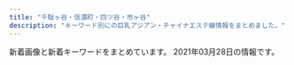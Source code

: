 ```yaml
---
title: "千駄ヶ谷・信濃町・四ツ谷・市ヶ谷"
description: "キーワード別にの巨乳アジアン・チャイナエステ嬢情報をまとめました。"
---
```


新着画像と新着キーワードをまとめています。
2021年03月28日の情報です。

<DmmAffiliateIns />
<KeywordTable
  shops={
    [
    {
        "keywords": {},
        "img_links": [
            "http://xn--vckg5a9gug.in.net/images/cg04.jpg",
            "http://xn--vckg5a9gug.in.net/images/cg06.jpg",
            "http://xn--vckg5a9gug.in.net/images/news.png",
            "http://xn--vckg5a9gug.in.net/images/cg05.jpg",
            "http://xn--vckg5a9gug.in.net/images/evetop.png",
            "http://xn--vckg5a9gug.in.net/images/cg07.jpg",
            "http://xn--vckg5a9gug.in.net/link/menlog.jpg",
            "http://xn--vckg5a9gug.in.net/images/top.png",
            "http://xn--vckg5a9gug.in.net/images/staff_s.png",
            "http://xn--vckg5a9gug.in.net/images/cg03.jpg"
        ],
        "url": "http://xn--vckg5a9gug.in.net/",
        "name": "Moon",
        "station": "\u9eb9\u753a\u99c51\u756a\u51fa\u53e3"
    },
    {
        "station": "\u56db\u8c37\u4e09\u4e01\u76ee\u99c52\u756a",
        "url": "https://tanpopo.tyo.cm/",
        "img_links": [
            "https://tanpopo.tyo.cm/photos/sites/43/2021/03/2021031408034074.jpg",
            "https://tanpopo.tyo.cm/images/service2.jpg",
            "https://tanpopo.tyo.cm/images/service4.jpg",
            "https://tanpopo.tyo.cm/images/mainimg.jpg",
            "https://tanpopo.tyo.cm/photos/sites/43/2021/03/202103260157281.jpg",
            "https://tanpopo.tyo.cm/photos/sites/43/2021/03/2021031408034196.jpg",
            "https://tanpopo.tyo.cm/photos/sites/43/2021/03/2021031408034382.jpg",
            "https://tanpopo.tyo.cm/images/service1.jpg",
            "https://tanpopo.tyo.cm/images/sp_img_teaser.jpg",
            "https://tanpopo.tyo.cm/photos/sites/43/2021/03/2021032601573011.jpg",
            "https://tanpopo.tyo.cm/images/service3.jpg",
            "https://tanpopo.tyo.cm/images/sp_mainimg.jpg",
            "https://tanpopo.tyo.cm/images/img_teaser.jpg",
            "https://tanpopo.tyo.cm/photos/sites/43/2021/03/2021032601572927.jpg",
            "https://tanpopo.tyo.cm/photos/sites/43/2021/03/2021031408034299.jpg",
            "https://tanpopo.tyo.cm/images/pagetop.png",
            "https://tanpopo.tyo.cm/photos/sites/43/2021/03/2021032601572729.jpg"
        ],
        "name": "\u305f\u3093\u307d\u307d",
        "keywords": {
            "D": 24,
            "85": 16,
            "C": 15,
            "86": 4,
            "84": 4
        }
    },
    {
        "station": "\u56db\u8c37\u4e09\u4e01\u76ee\u99c52\u756a",
        "url": "http://e-rosa.net/",
        "name": "ROSA",
        "keywords": {},
        "img_links": [
            "http://e-rosa.net/images/girl_top.png",
            "http://e-rosa.net/images/meyi2.jpg",
            "http://e-rosa.net/images/yuri.jpg",
            "http://e-rosa.net/images/tite-magazine.png",
            "http://e-rosa.net/images/girlx_top.png",
            "http://e-rosa.net/images/sejutu5.jpg",
            "http://e-rosa.net/images/sejutu2.jpg",
            "http://e-rosa.net/images/nei_03.png",
            "http://e-rosa.net/images/right_bottom.png",
            "http://e-rosa.net/images/rina0.jpg",
            "http://e-rosa.net/images/risa.jpg",
            "http://e-rosa.net/images/girl_01.png",
            "http://e-rosa.net/images/003.jpg",
            "http://e-rosa.net/images/yuyi.jpg",
            "http://e-rosa.net/images/sejutu6.jpg",
            "http://e-rosa.net/images/aya2.jpg",
            "http://e-rosa.net/images/nei_01.png",
            "http://e-rosa.net/images/g13.jpg",
            "http://e-rosa.net/images/005.jpg",
            "http://e-rosa.net/images/006.jpg",
            "http://e-rosa.net/images/sejutu1.jpg",
            "http://e-rosa.net/images/te1.jpg",
            "http://e-rosa.net/images/pagetop.png",
            "http://e-rosa.net/images/rimi.jpg",
            "http://e-rosa.net/images/gg1.png",
            "http://e-rosa.net/images/rina2.jpg",
            "http://e-rosa.net/images/access3.jpg",
            "http://e-rosa.net/images/te3.jpg",
            "http://e-rosa.net/images/girl_03.png",
            "http://e-rosa.net/images/k1.jpg",
            "http://e-rosa.net/images/ddd.jpg",
            "http://e-rosa.net/images/g1.jpg",
            "http://e-rosa.net/images/right_top.png",
            "http://e-rosa.net/images/yuyu.jpg",
            "http://e-rosa.net/images/aya1.jpg",
            "http://e-rosa.net/images/rina1.jpg",
            "http://e-rosa.net/images/yuna.jpg",
            "http://e-rosa.net/images/tite-link.png",
            "http://e-rosa.net/images/ha.jpg",
            "http://e-rosa.net/images/news_top.jpg",
            "http://e-rosa.net/images/001.jpg",
            "http://e-rosa.net/images/mimi.jpg",
            "http://e-rosa.net/images/news_bottom.jpg",
            "http://e-rosa.net/images/tite-staff.png",
            "http://e-rosa.net/images/te2.jpg",
            "http://e-rosa.net/images/haruka.jpg",
            "http://e-rosa.net/images/ayaka.jpg",
            "http://e-rosa.net/images/mio.jpg",
            "http://e-rosa.net/images/noimage.jpg",
            "http://e-rosa.net/images/meyi1.jpg",
            "http://e-rosa.net/images/002.jpg",
            "http://e-rosa.net/images/009.jpg",
            "http://e-rosa.net/images/misa1.jpg",
            "http://e-rosa.net/images/grande.jpg",
            "http://e-rosa.net/images/004.jpg"
        ]
    },
    {
        "url": "http://bimajo.ies.fun/",
        "img_links": [],
        "keywords": {},
        "station": "\u56db\u8c37\u4e09\u4e01\u76ee\u99c52\u756a\u51fa\u53e3",
        "name": "\u7652\u3057\u306e\u5c4b"
    },
    {
        "keywords": {},
        "img_links": [],
        "url": "https://juno-esthe.tokyo/",
        "station": "\u56db\u30c4\u8c37\u99c52\u756a\u53e3",
        "name": "\u30c6\u30a3\u30e9\u30df\u30b9"
    },
    {
        "name": "\u767e\u5408",
        "img_links": [
            "http://lakulaku.info/swf/baner.jpg",
            "http://lakulaku.info/img/5-5.jpg",
            "http://lakulaku.info/images/staff/yumi.jpg",
            "http://lakulaku.info/images/staff/rina.jpg",
            "http://lakulaku.info/images/staff/nena.jpg",
            "http://lakulaku.info/images/staff/5-3.jpg",
            "http://lakulaku.info/img/s06.jpg",
            "http://lakulaku.info/img/5-3.jpg",
            "http://lakulaku.info/images/staff/momo.jpg",
            "http://lakulaku.info/images/staff/s06.jpg",
            "http://lakulaku.info/images/staff/mari.jpg",
            "http://lakulaku.info/images/staff/5-5.jpg",
            "http://lakulaku.info/img/5-2.jpg",
            "http://lakulaku.info/img/rina.jpg",
            "http://lakulaku.info/images/staff/5-1.jpg",
            "http://lakulaku.info/img/5-1.jpg",
            "http://lakulaku.info/images/newtit.png",
            "http://lakulaku.info/images/staff/ai-a.jpg",
            "http://lakulaku.info/img/5-4.jpg",
            "http://lakulaku.info/images/staff/5-2.jpg",
            "http://lakulaku.info/images/staff/sizuka.jpg",
            "http://lakulaku.info/images/staff/ai.jpg",
            "http://lakulaku.info/images/mobile.png",
            "http://lakulaku.info/images/top.jpg",
            "http://lakulaku.info/images/staff/5-4.jpg",
            "http://lakulaku.info/images/titestaff.png"
        ],
        "station": "\u56db\u8c37\u4e09\u4e01\u76ee\u99c52\u756a",
        "url": "http://lakulaku.info/",
        "keywords": {}
    },
    {
        "station": "\u56db\u8c37\u4e09\u4e01\u76ee\u99c52\u756a\u51fa\u53e3",
        "img_links": [
            "http://aqua.jpn.cm/photos/sites/16/2021/03/2021031006535594.jpg",
            "http://aqua.jpn.cm/images/s_staff.png",
            "http://aqua.jpn.cm/images/room1.jpg",
            "http://aqua.jpn.cm/images/s_news.jpg",
            "http://aqua.jpn.cm/photos/sites/16/2021/03/2021030106235633.jpg",
            "http://aqua.jpn.cm/photos/sites/16/2020/09/2020091507031094.jpg",
            "http://aqua.jpn.cm/photos/sites/16/2021/03/2021032308500758.jpg",
            "http://aqua.jpn.cm/images/line.jpg",
            "http://aqua.jpn.cm/photos/sites/16/2019/03/2019031107062221.jpg",
            "http://aqua.jpn.cm/photos/sites/16/2019/02/2019020108033676.jpg",
            "http://aqua.jpn.cm/images/s_pick.png",
            "http://aqua.jpn.cm/images/mobile.jpg",
            "http://aqua.jpn.cm/images/room5.jpg",
            "http://aqua.jpn.cm/photos/sites/16/2020/10/2020100906522289.jpg",
            "http://aqua.jpn.cm/images/3.jpg",
            "http://aqua.jpn.cm/photos/sites/16/2020/04/2020040301184076.jpg",
            "http://aqua.jpn.cm/images/top.png",
            "http://aqua.jpn.cm/photos/sites/16/2018/01/2018011007032034.jpg",
            "http://aqua.jpn.cm/images/1.jpg",
            "http://aqua.jpn.cm/images/room3.jpg",
            "http://aqua.jpn.cm/photos/sites/16/2021/03/2021032308500056.jpg",
            "http://aqua.jpn.cm/photos/sites/16/2018/05/2018052105590585.jpg",
            "http://aqua.jpn.cm/photos/sites/16/2020/12/2020120208263886.jpg",
            "http://aqua.jpn.cm/photos/sites/16/2020/10/2020100508293240.jpg",
            "http://aqua.jpn.cm/images/room2.jpg",
            "http://aqua.jpn.cm/photos/sites/16/2020/03/2020030507254950.jpg",
            "http://aqua.jpn.cm/photos/sites/16/2018/01/2018011007031662.jpg",
            "http://aqua.jpn.cm/photos/sites/16/2018/01/2018011007031899.jpg",
            "http://aqua.jpn.cm/images/2.jpg",
            "http://aqua.jpn.cm/photos/sites/16/2021/01/2021011401054262.jpg",
            "http://aqua.jpn.cm/images/room4.jpg",
            "http://aqua.jpn.cm/photos/sites/16/2018/01/2018013112184869.jpg"
        ],
        "url": "http://aqua.jpn.cm/",
        "keywords": {
            "84": 18,
            "86": 126,
            "87": 18,
            "82": 18,
            "85": 108,
            "C": 54,
            "D": 252,
            "83": 18
        },
        "name": "\u5149\u540d"
    },
    {
        "name": "\u30aa\u30fc\u30ed\u30e9",
        "url": "http://l-rlx.com/",
        "keywords": {},
        "station": "\u56db\u8c37\u4e09\u4e01\u76ee\u99c52\u756a\u53e3",
        "img_links": [
            "http://l-rlx.com/images/index_12.jpg",
            "http://l-rlx.com/images/index_17.jpg",
            "http://l-rlx.com/images/index_04.jpg",
            "http://l-rlx.com/images/index_20.jpg",
            "http://l-rlx.com/images/03.jpg",
            "http://l-rlx.com/images/rec.jpg",
            "http://l-rlx.com/images/info.jpg",
            "http://l-rlx.com/images/index_03.jpg",
            "http://l-rlx.com/girl/08.jpg",
            "http://l-rlx.com/images/index_05.jpg",
            "http://l-rlx.com/images/index_02.jpg",
            "http://l-rlx.com/images/index_01.jpg",
            "http://l-rlx.com/girl/04.jpg",
            "http://l-rlx.com/images/staff_09.jpg",
            "http://l-rlx.com/images/info_09.jpg",
            "http://l-rlx.com/girl/01.jpg",
            "http://l-rlx.com/images/rec_09.jpg",
            "http://l-rlx.com/girl/00.jpg",
            "http://l-rlx.com/girl/05.jpg",
            "http://l-rlx.com/images/index_07.jpg",
            "http://l-rlx.com/girl/02.jpg",
            "http://l-rlx.com/images/02.jpg",
            "http://l-rlx.com/images/index_14.jpg",
            "http://l-rlx.com/images/index_06.jpg",
            "http://l-rlx.com/images/01.jpg",
            "http://l-rlx.com/images/sub_09.jpg",
            "http://l-rlx.com/girl/03.jpg",
            "http://l-rlx.com/images/index_21.jpg",
            "http://l-rlx.com/images/index_16.jpg"
        ]
    },
    {
        "url": "http://e-yotsuya.net/",
        "img_links": [
            "http://e-yotsuya.net/images/news-tit1.jpg",
            "http://e-yotsuya.net/images/g1.jpg",
            "http://e-yotsuya.net/images/news-tit.png",
            "http://e-yotsuya.net/images/g3.jpg",
            "http://e-yotsuya.net/images/tite-staff1.jpg",
            "http://e-yotsuya.net/images/g8.jpg",
            "http://e-yotsuya.net/images/g6.jpg",
            "http://e-yotsuya.net/images/tite-staff.jpg",
            "http://e-yotsuya.net/images/room.jpg",
            "http://e-yotsuya.net/images/baner2.jpg",
            "http://e-yotsuya.net/images/g9.jpg",
            "http://e-yotsuya.net/images/mobile.png",
            "http://e-yotsuya.net/images/baner.jpg",
            "http://e-yotsuya.net/images/g7.jpg",
            "http://e-yotsuya.net/images/g4.jpg",
            "http://e-yotsuya.net/images/top2.png",
            "http://e-yotsuya.net/images/g5.jpg",
            "http://e-yotsuya.net/images/top.jpg",
            "http://e-yotsuya.net/images/g2.jpg"
        ],
        "keywords": {
            "C": 14
        },
        "name": "\u30b9\u30de\u30a4\u30eb",
        "station": "JR\u56db\u30c4\u8c37\u99c5\u8d64\u5742\u53e3"
    },
    {
        "name": "1819\uff5e\u7d46",
        "station": "\u56db\u8c37\u4e09\u4e01\u76ee\u99c53\u756a\u51fa\u53e3",
        "keywords": {
            "86": 2,
            "D": 5,
            "84": 2,
            "C": 12,
            "85": 4
        },
        "url": "http://1819-kizuna.work/",
        "img_links": [
            "http://1819-kizuna.work/img/s30.jpg",
            "http://1819-kizuna.work/i/img/r2.jpg",
            "http://1819-kizuna.work/img/s24.jpg",
            "http://1819-kizuna.work/i/img/st24.jpg",
            "http://1819-kizuna.work/img/s25.jpg",
            "http://1819-kizuna.work/img/1F33C.png",
            "http://1819-kizuna.work/i/img/st31.jpg",
            "http://1819-kizuna.work/i/img/st031.jpg",
            "http://1819-kizuna.work/i/img/r4.jpg",
            "http://1819-kizuna.work/img/botton.jpg",
            "http://1819-kizuna.work/img/st030.jpg",
            "http://1819-kizuna.work/i/img/s3.jpg",
            "http://1819-kizuna.work/i/img/r3.jpg",
            "http://1819-kizuna.work/img/bottom.jpg",
            "http://1819-kizuna.work/img/st031.jpg",
            "http://1819-kizuna.work/img/1F60A.png",
            "http://1819-kizuna.work/i/img/st024.jpg",
            "http://1819-kizuna.work/i/img/st23.jpg",
            "http://1819-kizuna.work/img/1F351.png",
            "http://1819-kizuna.work/i/img/r1.jpg",
            "http://1819-kizuna.work/i/img/s6.jpg",
            "http://1819-kizuna.work/i/img/s4.jpg",
            "http://1819-kizuna.work/img/st25.jpg",
            "http://1819-kizuna.work/img/st31.jpg",
            "http://1819-kizuna.work/i/img/s5.jpg",
            "http://1819-kizuna.work/img/jk.jpg",
            "http://1819-kizuna.work/i/img/skr.png",
            "http://1819-kizuna.work/img/st023.jpg",
            "http://1819-kizuna.work/img/1F431.png",
            "http://1819-kizuna.work/img/st30.jpg",
            "http://1819-kizuna.work/img/s23.jpg",
            "http://1819-kizuna.work/img/st23.jpg",
            "http://1819-kizuna.work/i/img/jk.jpg",
            "http://1819-kizuna.work/i/img/st25.jpg",
            "http://1819-kizuna.work/img/s31.jpg",
            "http://1819-kizuna.work/img/1F339.png",
            "http://1819-kizuna.work/img/1F353.png",
            "http://1819-kizuna.work/img/st24.jpg",
            "http://1819-kizuna.work/i/img/st030.jpg",
            "http://1819-kizuna.work/i/img/st023.jpg",
            "http://1819-kizuna.work/img/st024.jpg",
            "http://1819-kizuna.work/img/mo.png",
            "http://1819-kizuna.work/i/img/st30.jpg",
            "http://1819-kizuna.work/i/img/s2.jpg",
            "http://1819-kizuna.work/img/skr.png",
            "http://1819-kizuna.work/i/img/s1.jpg",
            "http://1819-kizuna.work/img/fla.jpg"
        ]
    }
]
}
/>
<DmmAffiliateScript />
